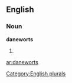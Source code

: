 ==English==

===Noun===
'''daneworts'''

# {{plural of|[[danewort]]}}

[[Category:English plurals]]

[[ar:daneworts]]